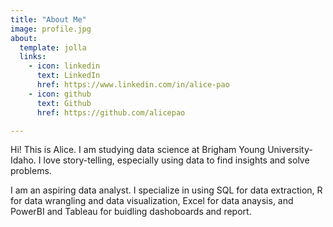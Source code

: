 ```yaml
---
title: "About Me"
image: profile.jpg
about:
  template: jolla
  links:
    - icon: linkedin
      text: LinkedIn
      href: https://www.linkedin.com/in/alice-pao
    - icon: github
      text: Github
      href: https://github.com/alicepao

---
```


Hi! This is Alice. I am studying data science at Brigham Young University-Idaho. I love story-telling, especially using data to find insights and solve problems. 

I am an aspiring data analyst. I specialize in using SQL for data extraction, R for data wrangling and data visualization, Excel for data anaysis, and PowerBI and Tableau for buidling dashoboards and report. 
